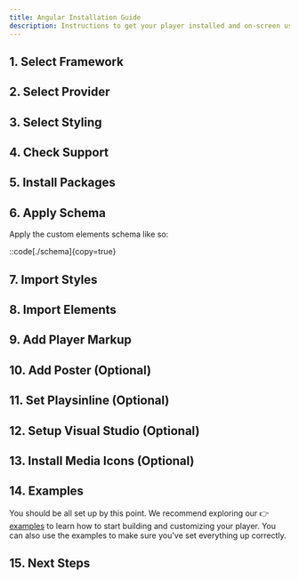 ```yaml
---
title: Angular Installation Guide
description: Instructions to get your player installed and on-screen using Angular.
---
```




## 1. Select Framework

<FrameworkSelection />

## 2. Select Provider

<ProviderSelection />

## 3. Select Styling

<StylingSelection />

## 4. Check Support

<BrowserSupport />

## 5. Install Packages

<InstallPackages />

## 6. Apply Schema

Apply the custom elements schema like so:

::code[./schema]{copy=true}

## 7. Import Styles

<ImportStyles />

## 8. Import Elements

<ImportElements />

## 9. Add Player Markup

<AddPlayerMarkup />

## 10. Add Poster (Optional)

<AddPoster />

## 11. Set Playsinline (Optional)

<SetPlaysinline />

## 12. Setup Visual Studio (Optional)

<VSCodeSetup />

## 13. Install Media Icons (Optional)

<MediaIconsSetup />

## 14. Examples

You should be all set up by this point. We recommend exploring our 👉 [examples][examples] to
learn how to start building and customizing your player. You can also use the examples to make
sure you've set everything up correctly.

[examples]: https://github.com/vidstack/examples/tree/main/player/web-components

## 15. Next Steps

<NextSteps />
